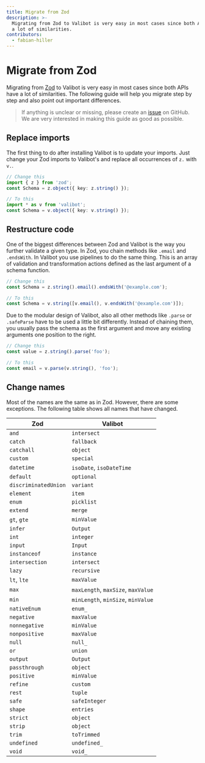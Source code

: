 ```yaml
---
title: Migrate from Zod
description: >-
  Migrating from Zod to Valibot is very easy in most cases since both APIs have
  a lot of similarities.
contributors:
  - fabian-hiller
---
```



# Migrate from Zod

Migrating from [Zod](https://zod.dev/) to Valibot is very easy in most cases since both APIs have a lot of similarities. The following guide will help you migrate step by step and also point out important differences.

> If anything is unclear or missing, please create an [issue](https://github.com/fabian-hiller/valibot/issues/new) on GitHub. We are very interested in making this guide as good as possible.

## Replace imports

The first thing to do after <Link href="../installation/">installing</Link> Valibot is to update your imports. Just change your Zod imports to Valibot's and replace all occurrences of `z.` with `v.`.

```ts
// Change this
import { z } from 'zod';
const Schema = z.object({ key: z.string() });

// To this
import * as v from 'valibot';
const Schema = v.object({ key: v.string() });
```

## Restructure code

One of the biggest differences between Zod and Valibot is the way you further validate a given type. In Zod, you chain methods like `.email` and `.endsWith`. In Valibot you use <Link href="../pipelines/">pipelines</Link> to do the same thing. This is an array of validation and transformation actions defined as the last argument of a schema function.

```ts
// Change this
const Schema = z.string().email().endsWith('@example.com');

// To this
const Schema = v.string([v.email(), v.endsWith('@example.com')]);
```

Due to the modular design of Valibot, also all other methods like `.parse` or `.safeParse` have to be used a little bit differently. Instead of chaining them, you usually pass the schema as the first argument and move any existing arguments one position to the right.

```ts
// Change this
const value = z.string().parse('foo');

// To this
const email = v.parse(v.string(), 'foo');
```

## Change names

Most of the names are the same as in Zod. However, there are some exceptions. The following table shows all names that have changed.

| Zod                  | Valibot                                                                                                                                     |
| -------------------- | ------------------------------------------------------------------------------------------------------------------------------------------- |
| `and`                | <Link href="/api/intersect/">`intersect`</Link>                                                                                             |
| `catch`              | <Link href="/api/fallback/">`fallback`</Link>                                                                                               |
| `catchall`           | <Link href="/api/object/">`object`</Link>                                                                                                   |
| `custom`             | <Link href="/api/special/">`special`</Link>                                                                                                 |
| `datetime`           | <Link href="/api/isoDate/">`isoDate`</Link>, <Link href="/api/isoDateTime/">`isoDateTime`</Link>                                            |
| `default`            | <Link href="/api/optional/">`optional`</Link>                                                                                               |
| `discriminatedUnion` | <Link href="/api/variant/">`variant`</Link>                                                                                                 |
| `element`            | <Link href="/api/item/">`item`</Link>                                                                                                       |
| `enum`               | <Link href="/api/picklist/">`picklist`</Link>                                                                                               |
| `extend`             | <Link href="/api/merge/">`merge`</Link>                                                                                                     |
| `gt`, `gte`          | <Link href="/api/minValue/">`minValue`</Link>                                                                                               |
| `infer`              | <Link href="/api/Output/">`Output`</Link>                                                                                                   |
| `int`                | <Link href="/api/integer/">`integer`</Link>                                                                                                 |
| `input`              | <Link href="/api/Input/">`Input`</Link>                                                                                                     |
| `instanceof`         | <Link href="/api/instance/">`instance`</Link>                                                                                               |
| `intersection`       | <Link href="/api/intersect/">`intersect`</Link>                                                                                             |
| `lazy`               | <Link href="/api/recursive/">`recursive`</Link>                                                                                             |
| `lt`, `lte`          | <Link href="/api/maxValue/">`maxValue`</Link>                                                                                               |
| `max`                | <Link href="/api/maxLength/">`maxLength`</Link>, <Link href="/api/maxSize/">`maxSize`</Link>, <Link href="/api/maxValue/">`maxValue`</Link> |
| `min`                | <Link href="/api/minLength/">`minLength`</Link>, <Link href="/api/minSize/">`minSize`</Link>, <Link href="/api/minValue/">`minValue`</Link> |
| `nativeEnum`         | <Link href="/api/enum_/">`enum_`</Link>                                                                                                     |
| `negative`           | <Link href="/api/maxValue/">`maxValue`</Link>                                                                                               |
| `nonnegative`        | <Link href="/api/minValue/">`minValue`</Link>                                                                                               |
| `nonpositive`        | <Link href="/api/maxValue/">`maxValue`</Link>                                                                                               |
| `null`               | <Link href="/api/null_/">`null_`</Link>                                                                                                     |
| `or`                 | <Link href="/api/union/">`union`</Link>                                                                                                     |
| `output`             | <Link href="/api/Output/">`Output`</Link>                                                                                                   |
| `passthrough`        | <Link href="/api/object/">`object`</Link>                                                                                                   |
| `positive`           | <Link href="/api/minValue/">`minValue`</Link>                                                                                               |
| `refine`             | <Link href="/api/custom/">`custom`</Link>                                                                                                   |
| `rest`               | <Link href="/api/tuple/">`tuple`</Link>                                                                                                     |
| `safe`               | <Link href="/api/safeInteger/">`safeInteger`</Link>                                                                                         |
| `shape`              | <Link href="/api/entries/">`entries`</Link>                                                                                                 |
| `strict`             | <Link href="/api/object/">`object`</Link>                                                                                                   |
| `strip`              | <Link href="/api/object/">`object`</Link>                                                                                                   |
| `trim`               | <Link href="/api/toTrimmed/">`toTrimmed`</Link>                                                                                             |
| `undefined`          | <Link href="/api/undefined_/">`undefined_`</Link>                                                                                           |
| `void`               | <Link href="/api/void_/">`void_`</Link>                                                                                                     |
